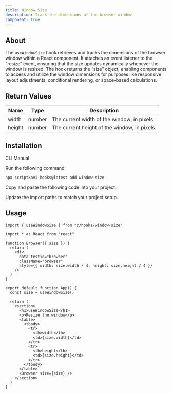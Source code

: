 ```yaml
---
title: Window Size
description: Track the dimensions of the browser window
component: true
---
```


## About

The `useWindowSize` hook retrieves and tracks the dimensions of the browser window within a React component. It attaches an event listener to the “resize” event, ensuring that the size updates dynamically whenever the window is resized. The hook returns the “size” object, enabling components to access and utilize the window dimensions for purposes like responsive layout adjustments, conditional rendering, or space-based calculations.

## Return Values

| Name   | Type   | Description                                  |
| ------ | ------ | -------------------------------------------- |
| width  | number | The current width of the window, in pixels.  |
| height | number | The current height of the window, in pixels. |

## Installation

<Tabs defaultValue="cli">

<TabsList>
  <TabsTrigger value="cli">CLI</TabsTrigger>
  <TabsTrigger value="manual">Manual</TabsTrigger>
</TabsList>

<TabsContent value="cli">

<Steps>

<Step>Run the following command:</Step>

```bash
npx scriptkavi-hooks@latest add window-size
```

</Steps>

</TabsContent>

<TabsContent value="manual">

<Steps>

<Step>Copy and paste the following code into your project.</Step>

<ComponentSource name="window-size" />

<Step>Update the import paths to match your project setup.</Step>

</Steps>

</TabsContent>

</Tabs>

## Usage

```tsx
import { useWindowSize } from "@/hooks/window-size"
```

```tsx
import * as React from "react"

function Browser({ size }) {
  return (
    <div
      data-testid="browser"
      className="browser"
      style={{ width: size.width / 4, height: size.height / 4 }}
    />
  )
}

export default function App() {
  const size = useWindowSize()

  return (
    <section>
      <h1>useWindowSize</h1>
      <p>Resize the window</p>
      <table>
        <tbody>
          <tr>
            <th>width</th>
            <td>{size.width}</td>
          </tr>
          <tr>
            <th>height</th>
            <td>{size.height}</td>
          </tr>
        </tbody>
      </table>
      <Browser size={size} />
    </section>
  )
}
```
